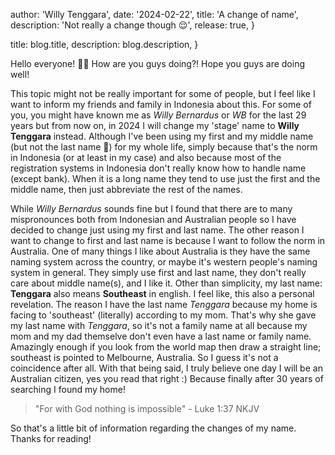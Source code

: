 
  author: 'Willy Tenggara',
  date: '2024-02-22',
  title: 'A change of name',
  description: 'Not really a change though 😌',
  release: true,
}

  title: blog.title,
  description: blog.description,
}


Hello everyone! 🙋🏻 How are you guys doing?! Hope you guys are doing well!

This topic might not be really important for some of people, but I feel like I want to inform my friends and family in Indonesia about this.
For some of you, you might have known me as _Willy Bernardus_ or _WB_ for the last 29 years but from now on, in 2024 I will change my 'stage' name
to **Willy Tenggara** instead. Although I've been using my first and my middle name (but not the last name 👀) for my whole life,
simply because that's the norm in Indonesia (or at least in my case) and also because most of the registration systems in Indonesia
don't really know how to handle name (except bank). When it is a long name they tend to use just the first and the middle name, then just abbreviate the rest of the names.

While _Willy Bernardus_ sounds fine but I found that there are to many mispronounces both from Indonesian and Australian people so I have decided to change just using
my first and last name. The other reason I want to change to first and last name is because I want to follow the norm in Australia.
One of many things I like about Australia is they have the same naming system across the country, or maybe it's western people's naming system in general.
They simply use first and last name, they don't really care about middle name(s), and I like it. Other than simplicity, my last name: **Tenggara** also means **Southeast** in english.
I feel like, this also a personal revelation. The reason I have the last name _Tenggara_ because my home is facing to 'southeast' (literally) according to my mom.
That's why she gave my last name with _Tenggara_, so it's not a family name at all because my mom and my dad themselve don't even have a last name or family name.
Amazingly enough if you look from the world map then draw a straight line; southeast is pointed to Melbourne, Australia. So I guess it's not a coincidence after all.
With that being said, I truly believe one day I will be an Australian citizen, yes you read that right :) Because finally after 30 years of searching I found my home!

> "For with God nothing is impossible" - Luke 1:37 NKJV

So that's a little bit of information regarding the changes of my name. Thanks for reading!
